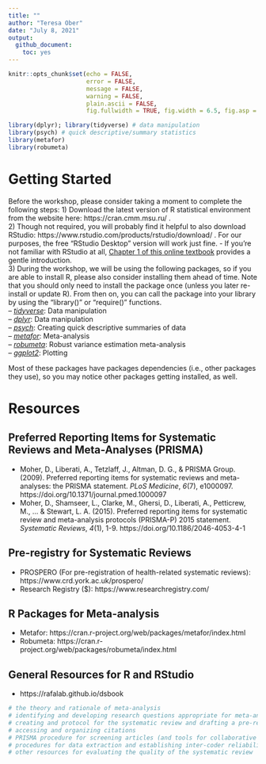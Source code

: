 ```yaml
---
title: ""
author: "Teresa Ober"
date: "July 8, 2021"
output: 
  github_document:
    toc: yes
---
```


```r
knitr::opts_chunk$set(echo = FALSE, 
                      error = FALSE, 
                      message = FALSE,
                      warning = FALSE,
                      plain.ascii = FALSE,
                      fig.fullwidth = TRUE, fig.width = 6.5, fig.asp = .8)
```

```r
library(dplyr); library(tidyverse) # data manipulation
library(psych) # quick descriptive/summary statistics
library(metafor)
library(robumeta)
```

# Getting Started  
Before the workshop, please consider taking a moment to complete the following steps:
1) Download the latest version of R statistical environment from the website here: https://cran.cmm.msu.ru/ .  
2) Though not required, you will probably find it helpful to also download RStudio: https://www.rstudio.com/products/rstudio/download/ . For our purposes, the free "RStudio Desktop" version will work just fine. 
- If you're not familiar with RStudio at all, [Chapter 1 of this online textbook](https://rafalab.github.io/dsbook/getting-started.html) provides a gentle introduction.  
3) During the workshop, we will be using the following packages, so if you are able to install R, please also consider installing them ahead of time. Note that you should only need to install the package once (unless you later re-install or update R). From then on, you can call the package into your library by using the "library()" or "require()" functions.   
-- [*tidyverse*](): Data manipulation  
-- [*dplyr*](): Data manipulation  
-- [*psych*](): Creating quick descriptive summaries of data  
-- [*metafor*](): Meta-analysis   
-- [*robumeta*](): Robust variance estimation meta-analysis  
-- [*ggplot2*](): Plotting  

Most of these packages have packages dependencies (i.e., other packages they use), so you may notice other packages getting installed, as well.  

\newpage
# Resources  
## Preferred Reporting Items for Systematic Reviews and Meta-Analyses (PRISMA)  
- Moher, D., Liberati, A., Tetzlaff, J., Altman, D. G., & PRISMA Group. (2009). Preferred reporting items for systematic reviews and meta-analyses: the PRISMA statement. *PLoS Medicine*, *6*(7), e1000097. https://doi.org/10.1371/journal.pmed.1000097  
- Moher, D., Shamseer, L., Clarke, M., Ghersi, D., Liberati, A., Petticrew, M., ... & Stewart, L. A. (2015). Preferred reporting items for systematic review and meta-analysis protocols (PRISMA-P) 2015 statement. *Systematic Reviews*, *4*(1), 1-9. https://doi.org/10.1186/2046-4053-4-1  

## Pre-registry for Systematic Reviews  
- PROSPERO (For pre-registration of health-related systematic reviews): https://www.crd.york.ac.uk/prospero/  
- Research Registry ($): https://www.researchregistry.com/  

## R Packages for Meta-analysis
- Metafor: https://cran.r-project.org/web/packages/metafor/index.html  
- Robumeta: https://cran.r-project.org/web/packages/robumeta/index.html  

## General Resources for R and RStudio
- https://rafalab.github.io/dsbook


```r
# the theory and rationale of meta-analysis
# identifying and developing research questions appropriate for meta-analysis
# creating and protocol for the systematic review and drafting a pre-registration
# accessing and organizing citations
# PRISMA procedure for screening articles (and tools for collaborative article screening)
# procedures for data extraction and establishing inter-coder reliability
# other resources for evaluating the quality of the systematic review
```









